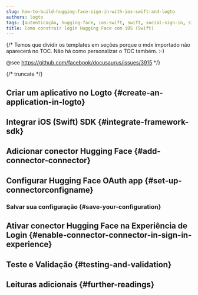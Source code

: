 ```yaml
---
slug: how-to-build-hugging-face-sign-in-with-ios-swift-and-logto
authors: logto
tags: [autenticação, hugging-face, ios-swift, swift, social-sign-in, sign-in, login]
title: Como construir login Hugging Face com iOS (Swift)
---
```


{/*
  Temos que dividir os templates em seções porque o mdx importado não aparecerá no TOC.
  Não há como personalizar o TOC também. :-)

  @see https://github.com/facebook/docusaurus/issues/3915
*/}




{/* truncate */}

<Intro connector={connector} sdk="iOS (Swift)" link="https://developer.apple.com/ios" />

## Criar um aplicativo no Logto \{#create-an-application-in-logto}

<CreateApplication type="Native app" framework="iOS (Swift)" />

## Integrar iOS (Swift) SDK \{#integrate-framework-sdk}

<IntegrateSdk />

## Adicionar conector Hugging Face \{#add-connector-connector}

<AddSocialConnector connector={connector} framework="iOS (Swift)" />

## Configurar Hugging Face OAuth app \{#set-up-connectorconfigname}

<ConnectorGuide />

### Salvar sua configuração \{#save-your-configuration}

<SaveYourConfiguration connector={connector} />

## Ativar conector Hugging Face na Experiência de Login \{#enable-connector-connector-in-sign-in-experience}

<EnableSocialConnector connector={connector} />

## Teste e Validação \{#testing-and-validation}

<TestingAndValidation connector={connector} sdk="iOS (Swift)" />

## Leituras adicionais \{#further-readings}

<FurtherReadings />